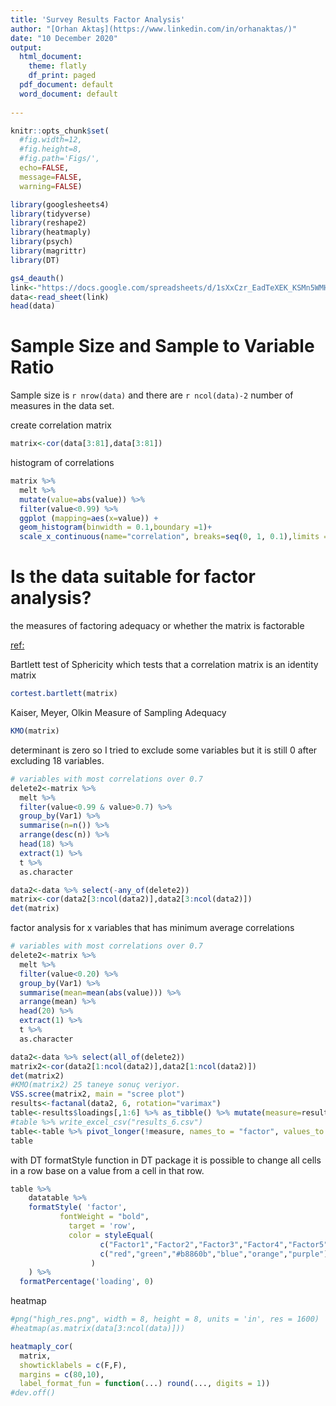 ```yaml
---
title: 'Survey Results Factor Analysis'
author: "[Orhan Aktaş](https://www.linkedin.com/in/orhanaktas/)"
date: "10 December 2020"
output:
  html_document:
    theme: flatly
    df_print: paged
  pdf_document: default
  word_document: default
   
---
```



```r
knitr::opts_chunk$set(
  #fig.width=12, 
  #fig.height=8, 
  #fig.path='Figs/',
  echo=FALSE, 
  message=FALSE, 
  warning=FALSE)
```

```r
library(googlesheets4)
library(tidyverse)
library(reshape2)
library(heatmaply)
library(psych)
library(magrittr)
library(DT)
```


```r
gs4_deauth()
link<-"https://docs.google.com/spreadsheets/d/1sXxCzr_EadTeXEK_KSMn5WMHI3UkAvF101pRmfK1yMA/edit?usp=sharing"
data<-read_sheet(link)
head(data)
```

# Sample Size and Sample to Variable Ratio
Sample size is `r nrow(data)` and there are `r ncol(data)-2` number of measures in the data set. 



create correlation matrix
```r
matrix<-cor(data[3:81],data[3:81])
```

histogram of correlations
```r
matrix %>% 
  melt %>% 
  mutate(value=abs(value)) %>% 
  filter(value<0.99) %>% 
  ggplot (mapping=aes(x=value)) + 
  geom_histogram(binwidth = 0.1,boundary =1)+ 
  scale_x_continuous(name="correlation", breaks=seq(0, 1, 0.1),limits = c(0,1))
```

# Is the data suitable for factor analysis?

the measures of factoring adequacy
or
whether the matrix is factorable

[ref:](https://cran.r-project.org/web/packages/psych/psych.pdf)

Bartlett test of Sphericity which tests that a correlation matrix is an identity matrix
```r
cortest.bartlett(matrix)
```

Kaiser, Meyer, Olkin Measure of Sampling Adequacy
```r
KMO(matrix)
```


determinant is zero so I tried to exclude some variables but it is still 0 after excluding 18 variables.
```r
# variables with most correlations over 0.7
delete2<-matrix %>% 
  melt %>%
  filter(value<0.99 & value>0.7) %>% 
  group_by(Var1) %>% 
  summarise(n=n()) %>% 
  arrange(desc(n)) %>% 
  head(18) %>% 
  extract(1) %>% 
  t %>% 
  as.character

data2<-data %>% select(-any_of(delete2)) 
matrix<-cor(data2[3:ncol(data2)],data2[3:ncol(data2)])
det(matrix)
```

factor analysis for x variables that has minimum average correlations
```r
# variables with most correlations over 0.7
delete2<-matrix %>% 
  melt %>%
  filter(value<0.20) %>% 
  group_by(Var1) %>% 
  summarise(mean=mean(abs(value))) %>% 
  arrange(mean) %>% 
  head(20) %>% 
  extract(1) %>% 
  t %>% 
  as.character

data2<-data %>% select(all_of(delete2)) 
matrix2<-cor(data2[1:ncol(data2)],data2[1:ncol(data2)])
det(matrix2)
#KMO(matrix2) 25 taneye sonuç veriyor.
VSS.scree(matrix2, main = "scree plot")
results<-factanal(data2, 6, rotation="varimax")
table<-results$loadings[,1:6] %>% as_tibble() %>% mutate(measure=results$loadings[,1:6] %>% row.names) %>%  select(measure, everything())
#table %>% write_excel_csv("results_6.csv")
table<-table %>% pivot_longer(!measure, names_to = "factor", values_to = "loading") %>% group_by(measure) %>% filter(loading==max(loading)) %>% select(measure,factor,loading) %>% arrange(factor,desc(loading))
table
```


with DT formatStyle function in DT package it is possible to change all cells in a row base on a value from a cell in that row. 
```r
table %>% 
	datatable %>% 
	formatStyle( 'factor',
	       fontWeight = "bold",
		     target = 'row',
		     color = styleEqual(
					c("Factor1","Factor2","Factor3","Factor4","Factor5","Factor6"),
					c("red","green","#b8860b","blue","orange","purple")
				  )
	) %>% 
  formatPercentage('loading', 0)
```


heatmap
```r


#png("high_res.png", width = 8, height = 8, units = 'in', res = 1600)
#heatmap(as.matrix(data[3:ncol(data)]))

heatmaply_cor(
  matrix, 
  showticklabels = c(F,F), 
  margins = c(80,10),
  label_format_fun = function(...) round(..., digits = 1))
#dev.off()
```

